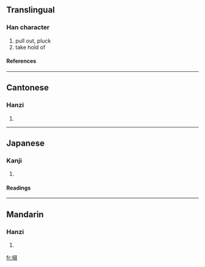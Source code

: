 {{see|挦}}
==Translingual==

===Han character===
{{Han char|rn=64|rad=手|as=12|sn=15|four=5704<sub>6</sub>|canj=手尸一戈 (QSMI)}}
# pull out, pluck
# take hold of

====References====
{{Han ref|kx=0454.010|dkj=12691|dj=0803.180|hdz=31963.070|uh=648F|ud=25743|bh=E5B4|bd=58804}}

----
==Cantonese==

===Hanzi===
{{yue-hanzi|jyut=|y=cham4}}
# {{defn|Cantonese}}

----
==Japanese==

===Kanji===
{{ja-kanji|grade=|rs=手12}}
# {{defn|Japanese}} 

====Readings====
{{ja-readings|on=[[さん]] (san), [[ざん]] (zan), [[しん]] (shin), [[じん]] (jin)|kun=[[とる]] (toru)}}

----
==Mandarin==

===Hanzi===
{{cmn-hanzi|sim=挦|pin=[[xún]] (xun2)|wg=hsün<sup>2</sup>}}
# {{defn|Mandarin}}

[[fr:撏]]